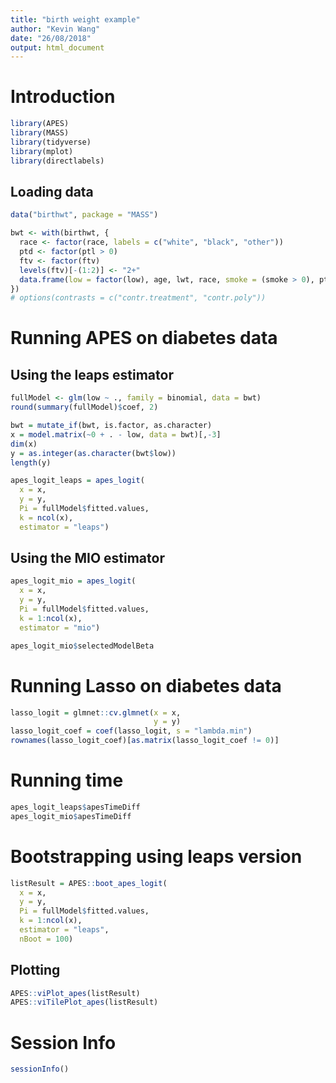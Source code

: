```yaml
---
title: "birth weight example"
author: "Kevin Wang"
date: "26/08/2018"
output: html_document
---
```


# Introduction 

```r
library(APES)
library(MASS)
library(tidyverse)
library(mplot)
library(directlabels)
```

## Loading data
```r
data("birthwt", package = "MASS")

bwt <- with(birthwt, {
  race <- factor(race, labels = c("white", "black", "other"))
  ptd <- factor(ptl > 0)
  ftv <- factor(ftv)
  levels(ftv)[-(1:2)] <- "2+"
  data.frame(low = factor(low), age, lwt, race, smoke = (smoke > 0), ptd, ht = (ht > 0), ui = (ui > 0), ftv)
})
# options(contrasts = c("contr.treatment", "contr.poly"))


```


# Running APES on diabetes data


## Using the leaps estimator 
```r
fullModel <- glm(low ~ ., family = binomial, data = bwt)
round(summary(fullModel)$coef, 2)
```

```r
bwt = mutate_if(bwt, is.factor, as.character)
x = model.matrix(~0 + . - low, data = bwt)[,-3]
dim(x)
y = as.integer(as.character(bwt$low))
length(y)

apes_logit_leaps = apes_logit(
  x = x,
  y = y,
  Pi = fullModel$fitted.values,
  k = ncol(x), 
  estimator = "leaps")
```

## Using the MIO estimator 
```r
apes_logit_mio = apes_logit(
  x = x,
  y = y,
  Pi = fullModel$fitted.values,
  k = 1:ncol(x), 
  estimator = "mio")

apes_logit_mio$selectedModelBeta
```


# Running Lasso on diabetes data
```r
lasso_logit = glmnet::cv.glmnet(x = x,
                                y = y)
lasso_logit_coef = coef(lasso_logit, s = "lambda.min")
rownames(lasso_logit_coef)[as.matrix(lasso_logit_coef != 0)]
```


# Running time 

```r
apes_logit_leaps$apesTimeDiff
apes_logit_mio$apesTimeDiff
```



# Bootstrapping using leaps version 

```r
listResult = APES::boot_apes_logit(
  x = x,
  y = y,
  Pi = fullModel$fitted.values,
  k = 1:ncol(x), 
  estimator = "leaps",
  nBoot = 100)
```


## Plotting
```r
APES::viPlot_apes(listResult)
APES::viTilePlot_apes(listResult)
```

# Session Info
```r
sessionInfo()
```

